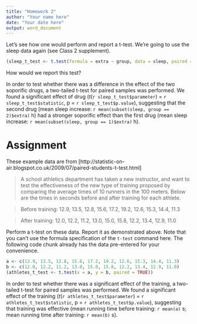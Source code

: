 ```yaml
---
title: "Homework 2"
author: "Your name here"
date: "Your date here"
output: word_document
---
```


Let's see how one would perform and report a t-test. We're going to use the sleep data again (see Class 2 supplement).

```r
(sleep_t_test <- t.test(formula = extra ~ group, data = sleep, paired = TRUE))
```

How would we report this test?

In order to test whether there was a difference in the effect of the two soporific drugs, a two-tailed t-test for paired samples was performed. We found a significant effect of drug (*t*(`r sleep_t_test$parameter`) = `r sleep_t_test$statistic`, p = `r sleep_t_test$p.value`), suggesting that the second drug (mean sleep increase: `r mean(subset(sleep, group == 2)$extra)` h) had a stronger soporific effect than the first drug (mean sleep increase: `r mean(subset(sleep, group == 1)$extra)` h).

Assignment
==========

These example data are from [http://statistic-on-air.blogspot.co.uk/2009/07/paired-students-t-test.html]

>A school athletics department has taken a new instructor, and want to test the effectiveness of the new type of training proposed by comparing the average times of 10 runners in the 100 meters. Below are the times in seconds before and after training for each athlete.


>Before training: 12.9, 13.5, 12.8, 15.6, 17.2, 19.2, 12.6, 15.3, 14.4, 11.3

>After training: 12.0, 12.2, 11.2, 13.0, 15.0, 15.8, 12.2, 13.4, 12.9, 11.0

Perform a t-test on these data. Report it as demonstrated above. Note that you can't use the formula specification of the `t-test` command here. The following code chunk already has the data pre-entered for your convenience.
```r
a <- c(12.9, 13.5, 12.8, 15.6, 17.2, 19.2, 12.6, 15.3, 14.4, 11.3)
b <- c(12.0, 12.2, 11.2, 13.0, 15.0, 15.8, 12.2, 13.4, 12.9, 11.0)
(athletes_t_test <- t.test(x = a, y = b, paired = TRUE))
```

In order to test whether there was a significant effect of the training, a two-tailed t-test for paired samples was performed. We found a significant effect of the training (*t*(`r athletes_t_test$parameter`) = `r athletes_t_test$statistic`, p = `r athletes_t_test$p.value`), suggesting that training was effective (mean running time before training: `r mean(a)` s; mean running time after training: `r mean(b)` s).
